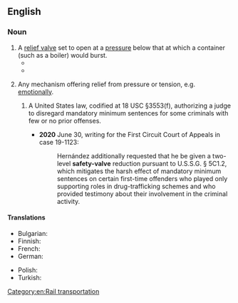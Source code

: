 {{also|safety-valve}}
==English==

===Noun===
{{wikipedia}}
{{en-noun}}

# A [[relief valve]] set to open at a [[pressure]] below that at which a container (such as a boiler) would burst.
#* {{quote-journal|en|year=1941|month=April|title=British Locomotive Developments|journal=Railway Magazine|page=173|text=Spun glass mattresses are used for lagging the boiler, which has three Ross pop '''safety valves''' on the front ring.}}
#* {{quote-journal|en|year=1959|month=April|author=Cecil J. Allen|title=Locomotive Running Past and Present|journal=Trains Illustrated|page=185|text=[...] and to show that there was no shortage of steam, ''Royal Scot'', directly we stopped, blew off vigorously from its '''safety-valves''' steam that well might have been used in the cylinders in the interest of timekeeping.}}
# {{lb|en|figurative}} Any mechanism offering relief from pressure or tension, e.g. [[emotional]]ly.
#: {{syn|en|outlet|release}}
## {{lb|en|US|law}} A United States law, codified at 18&nbsp;USC&nbsp;&sect;3553(f), authorizing a judge to disregard mandatory minimum sentences for some criminals with few or no prior offenses.
##* '''2020''' June 30, {{w|David Jeremiah Barron}} writing for the First Circuit Court of Appeals in case 19-1123:
##*: Hernández additionally requested that he be given a two-level '''safety-valve''' reduction pursuant to U.S.S.G. § 5C1.2, which mitigates the harsh effect of mandatory minimum sentences on certain first-time offenders who played only supporting roles in drug-trafficking schemes and who provided testimony about their involvement in the criminal activity.

====Translations====
{{trans-top|a relief valve set to open at a pressure below that at which a container would burst}}
* Bulgarian: {{t|bg|предпазен вентил|m}}
* Finnish: {{t+|fi|varoventtiili}}
* French: {{t|fr|soupape de sécurité|f}}
* German: {{t|de|Sicherheitsventil|n}}
{{trans-mid}}
* Polish: {{t|pl|zawór bezpieczeństwa|m}}
* Turkish: {{t|tr|emniyet supabı}}
{{trans-bottom}}

[[Category:en:Rail transportation]]